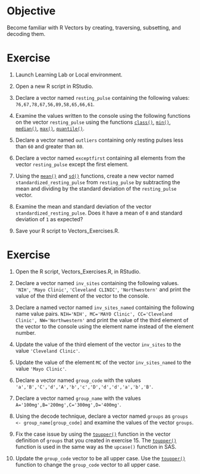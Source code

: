 # **Objective**

Become familiar with R Vectors by creating, traversing, subsetting, and decoding them.

# **Exercise**

1.  Launch Learning Lab or Local environment.

2.  Open a new R script in RStudio.

3.  Declare a vector named `resting_pulse` containing the following values: `76,67,78,67,56,89,58,65,66,61`.

4.  Examine the values written to the console using the following functions on the vector `resting_pulse` using the functions [`class()`](https://rdrr.io/r/base/class.html), [`min()`](https://rdrr.io/r/base/Extremes.html), [`median()`](https://rdrr.io/r/stats/median.html), [`max()`](https://rdrr.io/r/base/Extremes.html), [`quantile()`](https://rdrr.io/r/stats/quantile.html).

5.  Declare a vector named `outliers` containing only resting pulses less than `60` and greater than `80`.

6.  Declare a vector named `exceptfirst` containing all elements from the vector `resting_pulse` except the first element.

7.  Using the [`mean()`](https://rdrr.io/r/base/mean.html) and [`sd()`](https://rdrr.io/r/stats/sd.html) functions, create a new vector named `standardized_resting_pulse` from `resting_pulse` by subtracting the mean and dividing by the standard deviation of the `resting_pulse` vector.

8.  Examine the mean and standard deviation of the vector `standardized_resting_pulse`. Does it have a mean of `0` and standard deviation of `1` as expected?

9.  Save your R script to Vectors_Exercises.R.

# **Exercise**

1.  Open the R script, Vectors_Exercises.R, in RStudio.

2.  Declare a vector named `inv_sites` containing the following values. `'NIH'`, `'Mayo Clinic'`, `'Cleveland CLINIC'`, `'Northwestern'` and print the value of the third element of the vector to the console.

3.  Declare a named vector named `inv_sites_named` containing the following name value pairs. `NIH='NIH', MC='MAYO Clinic', CC='Cleveland Clinic', NW='Northwestern'` and print the value of the third element of the vector to the console using the element name instead of the element number.

4.  Update the value of the third element of the vector `inv_sites` to the value `'Cleveland Clinic'`.

5.  Update the value of the element `MC` of the vector `inv_sites_named` to the value `'Mayo Clinic'`.

6.  Declare a vector named `group_code` with the values `'a','B','C','d','A','b','c','D','d','d','a','b','B'`.

7.  Declare a vector named `group_name` with the values `A='100mg',B='200mg',C='300mg',D='400mg'`.

8.  Using the decode technique, declare a vector named `groups` as `groups <- group_name[group_code]` and examine the values of the vector `groups`.

9.  Fix the case issue by using the [`toupper()`](https://rdrr.io/r/base/chartr.html) function in the vector definition of `groups` that you created in exercise 15. The [`toupper()`](https://rdrr.io/r/base/chartr.html) function is used in the same way as the `upcase()` function in SAS.

10. Update the `group_code` vector to be all upper case. Use the [`toupper()`](https://rdrr.io/r/base/chartr.html) function to change the `group_code` vector to all upper case.
